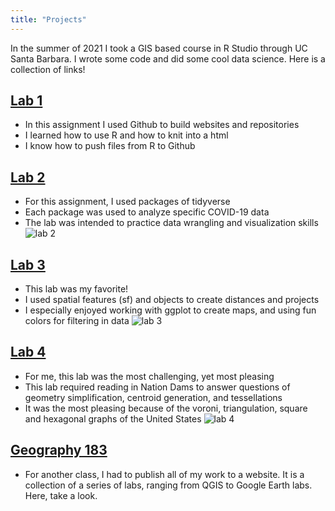 ```yaml
---
title: "Projects"
---
```


In the summer of 2021 I took a GIS based course in R Studio through UC Santa Barbara. I wrote some code and did some cool data science. Here is a collection of links! 

## [Lab 1](https://hayleed25.github.io/index.html)

- In this assignment I used Github to build websites and repositories
- I learned how to use R and how to knit into a html
- I know how to push files from R to Github

## [Lab 2](https://hayleed25.github.io/lab-02.html)

- For this assignment, I used packages of tidyverse 
- Each package was used to analyze specific COVID-19 data
- The lab was intended to practice data wrangling and visualization skills
![lab 2](~/Github/Geog-13-Labs/LAB01/rugby.img/lab1.jpeg)

## [Lab 3](https://hayleed25.github.io/lab-03.html)

- This lab was my favorite!
- I used spatial features (sf) and objects to create distances and projects
- I especially enjoyed working with ggplot to create maps, and using fun colors for filtering in data 
![lab 3](~/Github/Geog-13-Labs/LAB01/rugby.img/lab2.png)

## [Lab 4](https://hayleed25.github.io/lab-04.html)
- For me, this lab was the most challenging, yet most pleasing
- This lab required reading in Nation Dams to answer questions of geometry simplification, centroid generation, and tessellations
- It was the most pleasing because of the voroni, triangulation, square and hexagonal graphs of the United States ![lab 4](~/Github/Geog-13-Labs/LAB01/rugby.img/lab3.png)

## [Geography 183](https://haylee65.wixsite.com/website/blog)
- For another class, I had to publish all of my work to a website. It is a collection of a series of labs, ranging from QGIS to Google Earth labs. Here, take a look.
